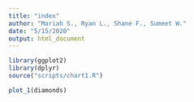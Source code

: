 ```yaml
---
title: "index"
author: "Mariah S., Ryan L., Shane F., Sumeet W."
date: "5/15/2020"
output: html_document
---
```


```r
library(ggplot2)
library(dplyr)
source("scripts/chart1.R")
```

```r
plot_1(diamonds)
```

